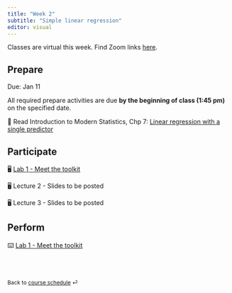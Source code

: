 ```yaml
---
title: "Week 2"
subtitle: "Simple linear regression"
editor: visual
---
```


::: callout-important
Classes are virtual this week.
Find Zoom links [here](https://sakai.duke.edu/portal/site/779c3ebe-3b88-4bcc-bd01-1813e8396a23/page/d5eef508-07a4-4c6d-b7bd-4614a9631562 "Sakai - Zoom meetings").
:::

## Prepare

Due: Jan 11

All required prepare activities are due **by the beginning of class (1:45 pm)** on the specified date.

📖 Read Introduction to Modern Statistics, Chp 7: [Linear regression with a single predictor](https://openintro-ims.netlify.app/model-slr.html)

## Participate

🖥️ [Lab 1 - Meet the toolkit](/_slides/lab-1.html "Lab slides")

🖥️ Lecture 2 - Slides to be posted

🖥️ Lecture 3 - Slides to be posted

## Perform

⌨️ [Lab 1 - Meet the toolkit](/labs/lab-1.html "Lab instructions")

<br><br>

::: {style="font-size: 0.875em;"}
Back to [course schedule](/ "Course schedule") ⏎
:::
